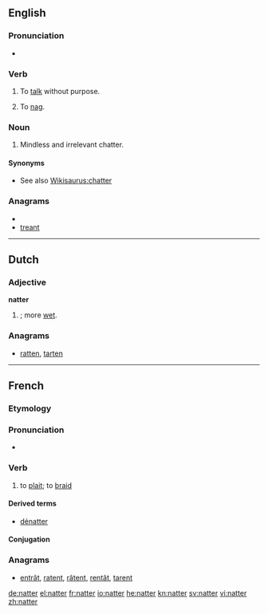 {{also|Natter}}
==English==

===Pronunciation===
* {{rhymes|ætə(r)}}

===Verb===
{{en-verb}}

# {{colloquial}} To [[talk]] without purpose.
# {{Scottish English}} To [[nag]].

===Noun===
{{en-noun}}

# {{colloquial}} Mindless and irrelevant chatter.

====Synonyms====
* See also [[Wikisaurus:chatter]]

===Anagrams===
* {{alphagram|aenrtt}}
* [[treant#English|treant]]

----

==Dutch==

===Adjective===
'''natter'''

# {{comparative of|nat#Dutch|nat|nodot=1|lang=nl}}; more [[wet]].

===Anagrams===
* [[ratten#Dutch|ratten]], [[tarten#Dutch|tarten]]

----

==French==

===Etymology===
{{suffix|natte|er|lang=fr}}

===Pronunciation===
* {{IPA|/na.te/|lang=fr}}

===Verb===
{{fr-verb}}

# to [[plait]]; to [[braid]]

====Derived terms====
* [[dénatter]]

====Conjugation====
{{fr-conj-er|natt|avoir}}

===Anagrams===
* [[entrât#French|entrât]], [[ratent#French|ratent]], [[râtent#French|râtent]], [[rentât#French|rentât]], [[tarent#French|tarent]]

[[de:natter]]
[[el:natter]]
[[fr:natter]]
[[io:natter]]
[[he:natter]]
[[kn:natter]]
[[sv:natter]]
[[vi:natter]]
[[zh:natter]]